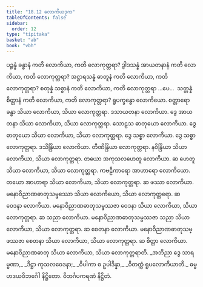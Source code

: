 ```yaml
---
title: "18.12 လောကိယဒုက"
tableOfContents: false
sidebar:
  order: 12
type: "tipitaka"
basket: "ab"
book: "vbh"
---
```



<DynamicBreadcrumb />

<Division number="1044" book="vbh" e="ch" v="30" p="452">

<Paragraph number="3253" book="vbh">
ပဉ္စန္နံ ခန္ဓာနံ ကတိ လောကိယာ, ကတိ လောကုတ္တရာ? ဒွါဒသန္နံ အာယတနာနံ ကတိ လောကိယာ, ကတိ လောကုတ္တရာ? အဋ္ဌာရသန္နံ ဓာတူနံ ကတိ လောကိယာ, ကတိ လောကုတ္တရာ? စတုန္နံ သစ္စာနံ ကတိ လောကိယာ, ကတိ လောကုတ္တရာ …ပေ…  သတ္တန္နံ စိတ္တာနံ ကတိ လောကိယာ, ကတိ လောကုတ္တရာ?
</Paragraph>

<Paragraph number="3254" book="vbh">
ရူပက္ခန္ဓော လောကိယော. စတ္တာရော ခန္ဓာ သိယာ လောကိယာ, သိယာ လောကုတ္တရာ. ဒသာယတနာ လောကိယာ. ဒွေ အာယတနာ သိယာ လောကိယာ, သိယာ လောကုတ္တရာ. သောဠသ ဓာတုယော လောကိယာ. ဒွေ ဓာတုယော သိယာ လောကိယာ, သိယာ လောကုတ္တရာ. ဒွေ သစ္စာ လောကိယာ. ဒွေ သစ္စာ လောကုတ္တရာ.
</Paragraph>

<Paragraph number="3255" book="vbh">
ဒသိန္ဒြိယာ လောကိယာ. တီဏိန္ဒြိယာ လောကုတ္တရာ. နဝိန္ဒြိယာ သိယာ လောကိယာ, သိယာ လောကုတ္တရာ. တယော အကုသလဟေတူ လောကိယာ. ဆ ဟေတူ သိယာ လောကိယာ, သိယာ လောကုတ္တရာ. ကဗဠီကာရော အာဟာရော လောကိယော. တယော အာဟာရာ သိယာ လောကိယာ, သိယာ လောကုတ္တရာ. ဆ ဖဿာ လောကိယာ. မနောဝိညာဏဓာတုသမ္ဖဿော သိယာ လောကိယော, သိယာ လောကုတ္တရော. ဆ ဝေဒနာ လောကိယာ. မနောဝိညာဏဓာတုသမ္ဖဿဇာ ဝေဒနာ သိယာ လောကိယာ, သိယာ လောကုတ္တရာ. ဆ သညာ လောကိယာ. မနောဝိညာဏဓာတုသမ္ဖဿဇာ သညာ သိယာ လောကိယာ, သိယာ လောကုတ္တရာ. ဆ စေတနာ လောကိယာ. မနောဝိညာဏဓာတုသမ္ဖဿဇာ စေတနာ သိယာ လောကိယာ, သိယာ လောကုတ္တရာ. ဆ စိတ္တာ လောကိယာ. မနောဝိညာဏဓာတု သိယာ လောကိယာ, သိယာ လောကုတ္တရာတိ.
</Paragraph>

<Paragraph number="3256" type="verses" book="vbh">
_အဘိညာ ဒွေ သာရမ္မဏာ,_  
_ဒိဋ္ဌာ ကုသလဝေဒနာ;_  
_ဝိပါကာ စ ဥပါဒိန္နာ,_  
_ဝိတက္ကံ ရူပလောကိယာတိ._  


</Paragraph>
</Division>

<Paragraph number="3257" type="center" book="vbh">
ဓမ္မဟဒယဝိဘင်္ဂေါ နိဋ္ဌိတော.



</Paragraph>

<Paragraph number="3258" type="center" book="vbh">
ဝိဘင်္ဂပကရဏံ နိဋ္ဌိတံ.
</Paragraph>
